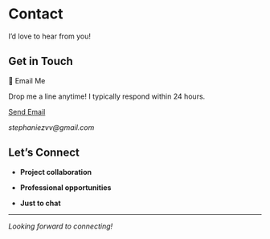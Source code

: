 # Contact

I'd love to hear from you!

## Get in Touch

::: contact-email
📧 Email Me

Drop me a line anytime! I typically respond within 24 hours.

[Send Email](mailto:stephaniezvv@gmail.com){.btn .btn-primary}

*stephaniezvv\@gmail.com*
:::

## Let's Connect

-   **Project collaboration**

-   **Professional opportunities**

-   **Just to chat**

------------------------------------------------------------------------

*Looking forward to connecting!*
